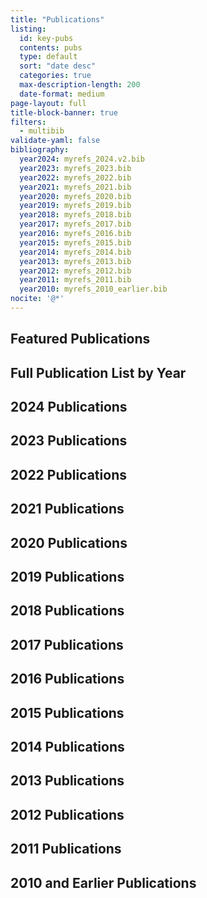 ```yaml
---
title: "Publications"
listing: 
  id: key-pubs
  contents: pubs 
  type: default
  sort: "date desc"
  categories: true
  max-description-length: 200
  date-format: medium
page-layout: full
title-block-banner: true
filters:
  - multibib
validate-yaml: false
bibliography:
  year2024: myrefs_2024.v2.bib
  year2023: myrefs_2023.bib
  year2022: myrefs_2022.bib
  year2021: myrefs_2021.bib
  year2020: myrefs_2020.bib
  year2019: myrefs_2019.bib
  year2018: myrefs_2018.bib
  year2017: myrefs_2017.bib
  year2016: myrefs_2016.bib
  year2015: myrefs_2015.bib
  year2014: myrefs_2014.bib
  year2013: myrefs_2013.bib
  year2012: myrefs_2012.bib
  year2011: myrefs_2011.bib
  year2010: myrefs_2010_earlier.bib
nocite: '@*'
---
```


## Featured Publications

::: {#key-pubs}
:::

## Full Publication List by Year

::: {.callout-note appearance="minimal" collapse="true"}
## 2024 Publications

::: {#refs-year2024}
:::

:::

::: {.callout-note appearance="minimal" collapse="true"}
## 2023 Publications

::: {#refs-year2023}
:::

:::

::: {.callout-note appearance="minimal" collapse="true"}
## 2022 Publications

::: {#refs-year2022}
:::

:::

::: {.callout-note appearance="minimal" collapse="true"}
## 2021 Publications

::: {#refs-year2021}
:::

:::

::: {.callout-note appearance="minimal" collapse="true"}
## 2020 Publications

::: {#refs-year2020}
:::

:::

::: {.callout-note appearance="minimal" collapse="true"}
## 2019 Publications

::: {#refs-year2019}
:::

:::

::: {.callout-note appearance="minimal" collapse="true"}
## 2018 Publications

::: {#refs-year2018}
:::

:::

::: {.callout-note appearance="minimal" collapse="true"}
## 2017 Publications

::: {#refs-year2017}
:::

:::

::: {.callout-note appearance="minimal" collapse="true"}
## 2016 Publications

::: {#refs-year2016}
:::

:::

::: {.callout-note appearance="minimal" collapse="true"}
## 2015 Publications

::: {#refs-year2015}
:::

:::

::: {.callout-note appearance="minimal" collapse="true"}
## 2014 Publications

::: {#refs-year2014}
:::

:::

::: {.callout-note appearance="minimal" collapse="true"}
## 2013 Publications

::: {#refs-year2013}
:::

:::

::: {.callout-note appearance="minimal" collapse="true"}
## 2012 Publications

::: {#refs-year2012}
:::

:::

::: {.callout-note appearance="minimal" collapse="true"}
## 2011 Publications

::: {#refs-year2011}
:::

:::

::: {.callout-note appearance="minimal" collapse="true"}
## 2010 and Earlier Publications

::: {#refs-year2010}
:::

:::